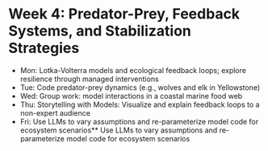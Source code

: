 # Week 4: Predator-Prey, Feedback Systems, and Stabilization Strategies

- Mon: Lotka-Volterra models and ecological feedback loops; explore resilience through managed interventions
- Tue: Code predator-prey dynamics (e.g., wolves and elk in Yellowstone)
- Wed: Group work: model interactions in a coastal marine food web
- Thu: Storytelling with Models: Visualize and explain feedback loops to a non-expert audience
- Fri: Use LLMs to vary assumptions and re-parameterize model code for ecosystem scenarios** Use LLMs to vary assumptions and re-parameterize model code for ecosystem scenarios
